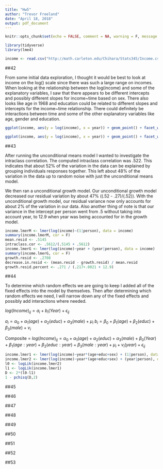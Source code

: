 ```yaml
---
title: "Hw5"
author: "Trevor Freeland"
date: "April 18, 2018"
output: pdf_document
---
```


```r
knitr::opts_chunk$set(echo = FALSE, comment = NA, warning = F, message = F)
```

```r
library(tidyverse)
library(lme4)
```

```r
income <- read.csv("http://math.carleton.edu/Chihara/Stats345/Income.csv")
```

##42

From some initial data exploration, I thought it would be best to look at income on the log() scale since there was such a large range on incomes. When looking at the relationship between the log(income) and some of the explanatory variables, I saw that there appears to be different intercepts and possibly different slopes for income~time based on sex. There also looks like age in 1968 and education could be related to different slopes and intercepts for the income~time relationship. There could definitely be interactions between time and some of the other explanatory variables like age, gender and education. 

```r
ggplot(income, aes(y = log(income), x = year)) + geom_point() + facet_wrap(~sex) + stat_smooth(method = "lm") + ggtitle("Log(Income)~Year grouped by Sex")
```

```r
ggplot(income, aes(y = log(income), x = year)) + geom_point() + facet_wrap(~educ) + stat_smooth(method="lm") + ggtitle("Log(Income)~Year grouped by Education Level")
```

##43

After running the unconditional means model I wanted to investigate the intraclass correlation. The computed intraclass correlation was .522. This indicates that about 52% of the variation in the data can be explained by grouping individuals responses together. This left about 48% of the variation in the data up to random noise with just the unconditional means model.

We then ran a unconditional growth model. Our unconditional growth model decreased our residual variation by about 47% ((.52 - .27)/(.52)). With the unconditional growth model, our residual variance now only accounts for about 2% of the variation in our data. Also another thing of note is that our variance in the intercept per person went from .5 without taking into account year, to 12.9 when year was being accounted for in the growth model. 

```r
income.lmerM <- lmer(log(income)~(1|person), data = income)
summary(income.lmerM, cor = F)
mean.resid <- .5145
intraclass.cor <- .5612/(.5145 + .5612)
income.lmerG <- lmer(log(income)~year + (year|person), data = income)
summary(income.lmerG, cor = F)
growth.resid <- .2708
decrease.in.resid <- (mean.resid - growth.resid) / mean.resid
growth.resid.percent <- .271 / (.217+.0021 + 12.9)
```

##44

To determine which random effects we are going to keep I added all of the fixed effects into the model by themselves. Then after determining which random effects we need, I will narrow down any of the fixed effects and possibly add interactions where needed.

$log(Income)_{ij} = a_i + b_i(Year) + \epsilon_{ij}$

$a_i = \alpha_0 + \alpha_1(age) + \alpha_2(educ) + \alpha_3(male) + \mu_i$
$b_i = \beta_0 + \beta_1(age) + \beta_2(educ) + \beta_3(male) + v_i$

Composite = $log(Income)_{ij} =  \alpha_0 + \alpha_1(age) + \alpha_2(educ) + \alpha_3(male) + \beta_0(Year) + \beta_1(age:year) + \beta_2(educ:year) + \beta_3(male:year) + \mu_i + v_i(year) + \epsilon_{ij}$

```r
income.lmer1 <- lmer(log(income)~year*(age+educ+sex) + (1|person), data = income)
income.lmer2 <- lmer(log(income)~year*(age+educ+sex) + (year|person), data = income)
l0 <- logLik(income.lmer2)
l1 <- logLik(income.lmer1)
D <- 2*(l0-l1)
1 - pchisq(D,2)
```

##45

##46

##47

##48

##49

##50

##51

##52

##53